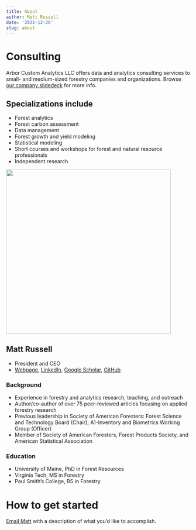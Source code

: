 ```yaml
---
title: About
author: Matt Russell
date: '2022-12-26'
slug: about
---
```


# Consulting 

Arbor Custom Analytics LLC offers data and analytics consulting services to small- and medium-sized forestry companies and organizations. Browse [our company slidedeck](https://docs.google.com/presentation/d/1-X-e4OuPv2gTmJQuBM0tVkH6U44o5okYTm7f1qhi9lE/edit?usp=sharing) for more info.  

## Specializations include
* Forest analytics 
* Forest carbon assessment
* Data management 
* Forest growth and yield modeling 
* Statistical modeling
* Short courses and workshops for forest and natural resource professionals
* Independent research  
  
  
<left>
![](/matt_profile2_small.jpg){width=450px}

## Matt Russell
* President and CEO
* [Webpage](https://mbrussell.org/), [LinkedIn](https://www.linkedin.com/in/matthew-russell-70a94824/), [Google Scholar](https://scholar.google.com/citations?user=4OO83OcAAAAJ&hl=en&authuser=2), [GitHub](https://github.com/mbrussell)

### Background
* Experience in forestry and analytics research, teaching, and outreach
* Author/co-author of over 75 peer-reviewed articles focusing on applied forestry research
* Previous leadership in Society of American Foresters: Forest Science and Technology Board (Chair); A1-Inventory and Biometrics Working Group (Officer)
* Member of Society of American Foresters, Forest Products Society, and American Statistical Association  

### Education
* University of Maine, PhD in Forest Resources
* Virginia Tech, MS in Forestry
* Paul Smith's College, BS in Forestry

# How to get started
[Email Matt](mailto:matt@arbor-analytics.com) with a description of what you’d like to accomplish. 

